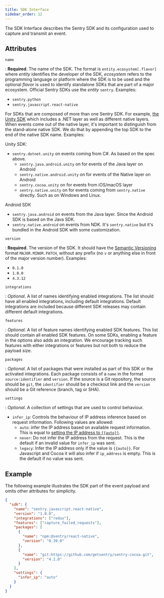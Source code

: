 ```yaml
---
title: SDK Interface
sidebar_order: 12
---
```


The SDK Interface describes the Sentry SDK and its configuration used to capture
and transmit an event.

## Attributes

`name`

: **Required**. The name of the SDK. The format is `entity.ecosystem[.flavor]`
where _entity_ identifies the developer of the SDK, _ecosystem_ refers to the
programming language or platform where the SDK is to be used and the optional
_flavor_ is used to identify standalone SDKs that are part of a major
ecosystem. Official Sentry SDKs use the _entity_ `sentry`. Examples:

- `sentry.python`
- `sentry.javascript.react-native`

For SDKs that are composed of more than one Sentry SDK. For example, [the Unity SDK](https://github.com/getsentry/sentry-unity/issues/616)
which includes a .NET layer as well as different native layers. When events come out
of the native layer, it's important to distinguish from the stand-alone native SDK.
We do that by appending the top SDK to the end of the native SDK name. Examples:

Unity SDK:

- `sentry.dotnet.unity` on events coming from C#. As based on the spec above.
  - `sentry.java.android.unity` on for events of the Java layer on Android
  - `sentry.native.android.unity` on for events of the Native layer on Android
  - `sentry.cocoa.unity` on for events from iOS/macOS layer
  - `sentry.native.unity` on for events coming from `sentry.native` directly. Such as on Windows and Linux.

Android SDK

- `sentry.java.android` on events from the Java layer. Since the Android SDK is based on the Java SDK.
- `sentry.native.android` on events from NDK. It's `sentry.native` but it's bundled in the Android SDK with some customization.

`version`

: **Required**. The version of the SDK. It should have the [Semantic
Versioning](https://semver.org) format `MAJOR.MINOR.PATCH`, without any prefix
(no `v` or anything else in front of the major version number). Examples:

- `0.1.0`
- `1.0.0`
- `4.3.12`

`integrations`

: _Optional_. A list of names identifying enabled integrations. The list should
have all enabled integrations, including default integrations. Default
integrations are included because different SDK releases may contain different
default integrations.

`features`

: _Optional_. A list of feature names identifying enabled SDK features. This list
should contain all enabled SDK features. On some SDKs, enabling a feature in the
options also adds an integration. We encourage tracking such features with either
integrations or features but not both to reduce the payload size.

`packages`

: _Optional_. A list of packages that were installed as part of this SDK or the
activated integrations. Each package consists of a `name` in the format
`source:identifier` and `version`. If the source is a Git repository, the source should be `git`, the
`identifier` should be a checkout link and the `version` should be a Git
reference (branch, tag or SHA).

`settings`

: _Optional_. A collection of settings that are used to control behaviour.
- `infer_ip`: Controls the behaviour of IP address inference based on request information. Following values are allowed:
  - `auto`: infer the IP address based on available request information. This is equal to [setting the IP address to `{{auto}}`](https://develop.sentry.dev/sdk/data-model/event-payloads/user/#automatic-ip-addresses).
  - `never`: Do not infer the IP address from the request. This is the default if an invalid value for `infer_ip` was sent.
  - `legacy`: Infer the IP address only if the value is `{{auto}}`. For Javascript and Cocoa it will also infer if `ip_address` is empty. This is the default if no value was sent.

## Example

The following example illustrates the SDK part of the <Link to="/sdk/data-model/event-payloads/">event payload</Link> and omits other
attributes for simplicity.

```json
{
  "sdk": {
    "name": "sentry.javascript.react-native",
    "version": "1.0.0",
    "integrations": ["redux"],
    "features": ["capture_failed_requests"],
    "packages": [
      {
        "name": "npm:@sentry/react-native",
        "version": "0.39.0"
      },
      {
        "name": "git:https://github.com/getsentry/sentry-cocoa.git",
        "version": "4.1.0"
      }
    ],
    "settings": {
      "infer_ip": "auto"
    }
  }
}
```
